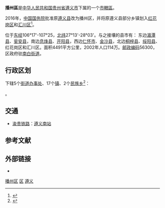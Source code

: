 {{Redirect|遵义县}}
{{Infobox China County
|Belong = [[贵州省|贵州省]][[遵义市|遵义市]]
}}

'''播州區'''是[[中华人民共和国|中华人民共和国]][[贵州省|贵州省]][[遵义市|遵义市]]下属的一个[[市轄區|市轄區]]。

2016年，[[中华人民共和国国务院|中国国务院]]批准原[[遵义县_(明朝)|遵义县]]改为播州区，并将原遵义县部分乡镇划入[[红花岗区|红花岗区]]和[[汇川区|汇川区]]<ref>{{Cite web |url=http://gz.people.com.cn/n2/2016/0406/c194827-28087256.html |title=国务院批复同意省政府关于调整遵义市部分行政区划的请示 再见，遵义县 你好，播州区 |accessdate=2016-09-29 |author=胡锐 |date=2016-04-06 |work= |publisher=人民网，来源：商报 |language=Zh-hans |archive-date=2017-01-12 |archive-url=https://web.archive.org/web/20170112221025/http://gz.people.com.cn/n2/2016/0406/c194827-28087256.html |dead-url=no }}</ref>。

位于[[东经|东经]]106°17'-107°25，[[北纬|北纬]]27°13'-28°03'。与之接壤的县市有： 东边[[湄潭县|湄潭县]]、[[瓮安县|瓮安县]]，南边[[息烽县|息烽县]]、[[开阳县|开阳县]]，西边[[仁怀市|仁怀市]]、[[金沙县|金沙县]]，北边[[桐梓县|桐梓县]]、[[绥阳县|绥阳县]]、红花岗区和汇川区。面积4491平方公里，2002年人口114万。[[邮政编码|邮政编码]]56300，区政府驻[[南白街道|南白街道]]。

== 行政区划 ==
{{PAGENAMEBASE}}下辖5个[[街道办事处|街道办事处]]、17个[[行政建制镇|镇]]、2个[[民族乡|民族乡]]<ref>{{PRC admin/ref sgc|52/03/04}}</ref>：

{{PRC admin/children|52/03/04}}。

== 交通 ==
* {{rint|cn|rail}}[[渝贵铁路|渝贵铁路]]：[[遵义南站|遵义南站]]

== 参考文献 ==
{{Wikisource|国务院关于同意贵州省调整遵义市部分行政区划的批复}}
{{reflist}}

== 外部链接 ==
* {{Official website|http://www.zybz.gov.cn/|name=遵义市播州区人民政府}}

{{播州区行政区划}}
{{遵义市行政区划}}
{{贵州行政区划}}

[[Category:播州区|]]
[[Category:遵义区县市|区]]
[[Category:贵州市辖区|遵义]]
